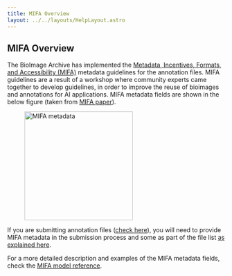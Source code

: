 ```yaml
---
title: MIFA Overview
layout: ../../layouts/HelpLayout.astro
---
```


MIFA Overview
---------------------------------------
The BioImage Archive has implemented the [Metadata, Incentives, Formats, and Accessibility (MIFA)](https://doi.org/10.48550/arXiv.2311.10443) metadata guidelines for the annotation files. MIFA guidelines are a result of a workshop where community experts came together to develop guidelines, in order to improve the reuse of bioimages and annotations for AI applications. MIFA metadata fields are shown in the below figure (taken from [MIFA paper](https://doi.org/10.48550/arXiv.2311.10443)).

<figure>
<img src={MIFA_metadata.src} alt="MIFA metadata" class="float-center float-top" style="height: 250px"/>
<figcaption class="figure-caption"></figcaption>
</figure>

If you are submitting annotation files ([check here](/bioimage-archive/help/ai-glossary)), you will need to provide MIFA metadata in the submission process and some as part of the file list [as explained here](/bioimage-archive/submit-annotations).

For a more detailed description and examples of the MIFA metadata fields, check the [MIFA model reference](/bioimage-archive/help/mifa-model-reference/).
